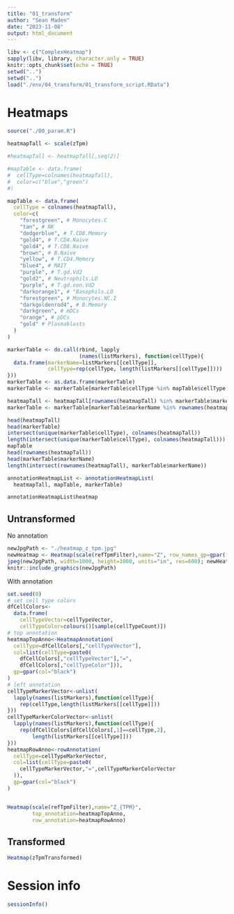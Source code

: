 ```yaml
---
title: "01_transform"
author: "Sean Maden"
date: "2023-11-08"
output: html_document
---
```


```r
libv <- c("ComplexHeatmap")
sapply(libv, library, character.only = TRUE)
knitr::opts_chunk$set(echo = TRUE)
setwd("..")
setwd("..")
load("./env/04_transform/01_transform_script.RData")
```

# Heatmaps

```r
source("./00_param.R")
```

```r

heatmapTall <- scale(zTpm)

#heatmapTall <- heatmapTall[,seq(2)]

#mapTable <- data.frame(
#  cellType=colnames(heatmapTall),
#  color=c("blue","green")
#)

mapTable <- data.frame(
  cellType = colnames(heatmapTall),
  color=c(
    "forestgreen", # Monocytes.C
    "tan", # NK
    "dodgerblue", # T.CD8.Memory
    "gold4", # T.CD4.Naive
    "gold4", # T.CD8.Naive
    "brown", # B.Naive
    "yellow", # T.CD4.Memory
    "blue4", # MAIT
    "purple", # T.gd.Vd2
    "gold2", # Neutrophils.LD
    "purple", # T.gd.non.Vd2
    "darkorange1", # "Basophils.LD
    "forestgreen", # Monocytes.NC.I
    "darkgoldenrod4", # B.Memory
    "darkgreen", # mDCs
    "orange", # pDCs
    "gold" # Plasmablasts
  )
)

markerTable <- do.call(rbind, lapply
                       (names(listMarkers), function(cellType){
  data.frame(markerName=listMarkers[[cellType]],
             cellType=rep(cellType, length(listMarkers[[cellType]])))
}))
markerTable <- as.data.frame(markerTable)
markerTable <- markerTable[markerTable$cellType %in% mapTable$cellType,]

heatmapTall <- heatmapTall[rownames(heatmapTall) %in% markerTable$markerName,]
markerTable <- markerTable[markerTable$markerName %in% rownames(heatmapTall),]

```

```r
head(heatmapTall)
head(markerTable)
intersect(unique(markerTable$cellType), colnames(heatmapTall))
length(intersect(unique(markerTable$cellType), colnames(heatmapTall)))
mapTable
head(rownames(heatmapTall))
head(markerTable$markerName)
length(intersect(rownames(heatmapTall), markerTable$markerName))
```

```r

annotationHeatmapList <- annotationHeatmapList(
  heatmapTall, mapTable, markerTable)

```

```r
annotationHeatmapList$heatmap
```


## Untransformed

No annotation

```r
newJpgPath <- "./heatmap_z_tpm.jpg"
newHeatmap <- Heatmap(scale(refTpmFilter),name="Z", row_names_gp=gpar(fontsize=5))
jpeg(newJpgPath, width=1000, height=1000, units="in", res=600); newHeatmap; dev.off()
knitr::include_graphics(newJpgPath)
```

With annotation

```r
set.seed(0)
# set cell type colors
dfCellColors<-
  data.frame(
    cellTypeVector=cellTypeVector, 
    cellTypeColor=colours()[sample(cellTypeCount)])
# top annotation
heatmapTopAnno<-HeatmapAnnotation(
  cellType=dfCellColors[,"cellTypeVector"],
  col=list(cellType=paste0(
    dfCellColors[,"cellTypeVector"],"=",
    dfCellColors[,"cellTypeColor"])),
  gp=gpar(col="black")
)
# left annotation
cellTypeMarkerVector<-unlist(
  lapply(names(listMarkers),function(cellType){
    rep(cellType,length(listMarkers[[cellType]]))
}))
cellTypeMarkerColorVector<-unlist(
  lapply(names(listMarkers),function(cellType){
    rep(dfCellColors[dfCellColors[,1]==cellType,2],
        length(listMarkers[[cellType]]))
}))
heatmapRowAnno<-rowAnnotation(
  cellType=cellTypeMarkerVector,
  col=list(cellType=paste0(
    cellTypeMarkerVector,"=",cellTypeMarkerColorVector
  )),
  gp=gpar(col="black")
)


Heatmap(scale(refTpmFilter),name="Z_{TPM}",
        top_annotation=heatmapTopAnno,
        row_annotation=heatmapRowAnno)
```




## Transformed 

```r
Heatmap(zTpmTransformed)
```

# Session info

```r
sessionInfo()
```
